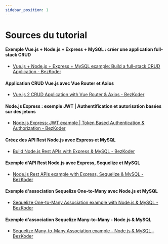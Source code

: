 ```yaml
---
sidebar_position: 1
---
```


# Sources du tutorial

#### Exemple Vue.js + Node.js + Express + MySQL : créer une application full-stack CRUD

- [Vue.js + Node.js + Express + MySQL example: Build a full-stack CRUD Application - BezKoder](https://www.bezkoder.com/vue-js-node-js-express-mysql-crud-example/)

#### Application CRUD Vue.js avec Vue Router et Axios

- [Vue.js 2 CRUD Application with Vue Router & Axios - BezKoder](https://www.bezkoder.com/vue-js-crud-app/)

#### Node.js Express : exemple JWT | Authentification et autorisation basées sur des jetons

- [Node.js Express: JWT example | Token Based Authentication & Authorization - BezKoder](https://www.bezkoder.com/node-js-jwt-authentication-mysql/)

#### Créez des API Rest Node.js avec Express et MySQL

- [Build Node.js Rest APIs with Express & MySQL - BezKoder](https://www.bezkoder.com/node-js-rest-api-express-mysql/)

#### Exemple d'API Rest Node.js avec Express, Sequelize et MySQL

- [Node.js Rest APIs example with Express, Sequelize & MySQL - BezKoder](https://www.bezkoder.com/node-js-express-sequelize-mysql/)

#### Exemple d'association Sequelize One-to-Many avec Node.js et MySQL

- [Sequelize One-to-Many Association example with Node.js & MySQL - BezKoder](https://www.bezkoder.com/sequelize-associate-one-to-many/)

#### Exemple d'association Sequelize Many-to-Many - Node.js & MySQL

- [Sequelize Many-to-Many Association example - Node.js & MySQL - BezKoder](https://www.bezkoder.com/sequelize-associate-many-to-many/)
